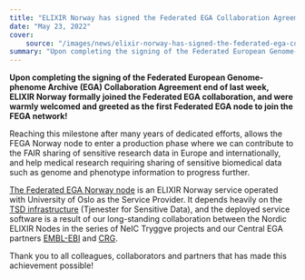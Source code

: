 ```yaml
---
title: "ELIXIR Norway has signed the Federated EGA Collaboration Agreement!"
date: "May 23, 2022"
cover:
    source: "/images/news/elixir-norway-has-signed-the-federated-ega-collaboration-agreement/cover.png"
summary: "Upon completing the signing of the Federated European Genome-phenome Archive (EGA) Collaboration Agreement end of last week, ELIXIR Norway formally joined the Federated EGA collaboration, and were warmly welcomed and greeted as the first Federated EGA node to join the FEGA network!"
---
```


**Upon completing the signing of the Federated European Genome-phenome Archive
(EGA) Collaboration Agreement end of last week, ELIXIR Norway formally
joined the Federated EGA collaboration, and were warmly welcomed and
greeted as the first Federated EGA node to join the FEGA network!**

Reaching this milestone after many years of dedicated efforts, allows
the FEGA Norway node to enter a production phase where we can contribute
to the FAIR sharing of sensitive research data in Europe and
internationally, and help medical research requiring sharing of sensitive
biomedical data such as genome and phenotype information to progress
further.

[The Federated EGA Norway node](https://ega.elixir.no) is an ELIXIR
Norway service operated with University of Oslo as the Service Provider.
It depends heavily on the [TSD infrastructure](https://www.uio.no/tsd)
(Tjenester for Sensitive Data), and the deployed service software is
a result of our long-standing collaboration between the Nordic
ELIXIR Nodes in the series of NeIC Tryggve projects and our Central
EGA partners [EMBL-EBI](https://www.ebi.ac.uk) and [CRG](https://www.crg.eu).

Thank you to all colleagues, collaborators and partners that has
made this achievement possible!
